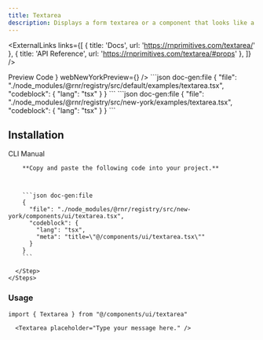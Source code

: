 ```yaml
---
title: Textarea
description: Displays a form textarea or a component that looks like a textarea.
---
```



<ExternalLinks
  links={[
    { title: 'Docs', url: 'https://rnprimitives.com/textarea/' },
    { title: 'API Reference', url: 'https://rnprimitives.com/textarea/#props' },
  ]}
/>

<div className="h-5"/>

<Tabs defaultValue="preview">
  <TabsList>
    <TabsTrigger value="preview">Preview</TabsTrigger>
    <TabsTrigger value="code">Code</TabsTrigger>
  </TabsList>
  <TabsContent value="preview">
    <PreviewCard 
      copyContent={textareaPreview} 
      webPreview={<TextareaPreview />}
      webNewYorkPreview={<TextareaNewYorkPreview />}
    />
  </TabsContent>
  <TabsContent value="code">
    <ShowIfStyle style="default">
    ```json doc-gen:file
    {
      "file": "./node_modules/@rnr/registry/src/default/examples/textarea.tsx",
      "codeblock": {
        "lang": "tsx"
      }
    }
    ```
    </ShowIfStyle>
    <ShowIfStyle style="new-york">
    ```json doc-gen:file
    {
      "file": "./node_modules/@rnr/registry/src/new-york/examples/textarea.tsx",
      "codeblock": {
        "lang": "tsx"
      }
    }
    ```
    </ShowIfStyle>
  </TabsContent>
</Tabs>


## Installation

<Tabs defaultValue="cli">
  <TabsList>
    <TabsTrigger id="cli" value="cli">CLI</TabsTrigger>
    <TabsTrigger id="manual" value="manual">Manual</TabsTrigger>
  </TabsList>
  <TabsContent value="cli">
     <CommandTabs args={["add", "textarea"]}/>
  </TabsContent>
  <TabsContent value="manual">
    <Steps> 
      <Step>
 
        **Copy and paste the following code into your project.**



        ```json doc-gen:file
        {
          "file": "./node_modules/@rnr/registry/src/new-york/components/ui/textarea.tsx",
          "codeblock": {
            "lang": "tsx",
            "meta": "title=\"@/components/ui/textarea.tsx\""
          }
        }
        ```
 
      </Step>
    </Steps>

  </TabsContent>
</Tabs>

### Usage

```tsx
import { Textarea } from "@/components/ui/textarea"
```

```tsx
  <Textarea placeholder="Type your message here." />
```

